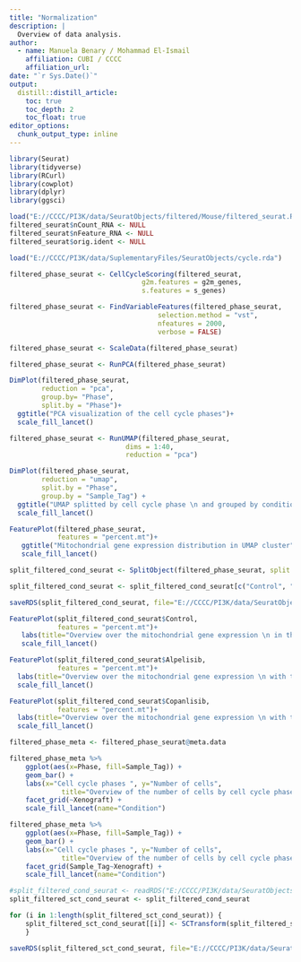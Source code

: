 ```yaml
---
title: "Normalization"
description: |
  Overview of data analysis.
author:
  - name: Manuela Benary / Mohammad El-Ismail
    affiliation: CUBI / CCCC
    affiliation_url: 
date: "`r Sys.Date()`"
output: 
  distill::distill_article:
    toc: true
    toc_depth: 2
    toc_float: true
editor_options: 
  chunk_output_type: inline
---
```


```r
library(Seurat)
library(tidyverse)
library(RCurl)
library(cowplot)
library(dplyr)
library(ggsci)
```

```r
load("E://CCCC/PI3K/data/SeuratObjects/filtered/Mouse/filtered_seurat.RData")
filtered_seurat$nCount_RNA <- NULL
filtered_seurat$nFeature_RNA <- NULL
filtered_seurat$orig.ident <- NULL
```

```r
load("E://CCCC/PI3K/data/SuplementaryFiles/SeuratObjects/cycle.rda")
```

```r
filtered_phase_seurat <- CellCycleScoring(filtered_seurat, 
                                 g2m.features = g2m_genes, 
                                 s.features = s_genes)
```

```r
filtered_phase_seurat <- FindVariableFeatures(filtered_phase_seurat,
                                     selection.method = "vst",
                                     nfeatures = 2000,
                                     verbose = FALSE)
```

```r
filtered_phase_seurat <- ScaleData(filtered_phase_seurat)
```

```r
filtered_phase_seurat <- RunPCA(filtered_phase_seurat)
```

```r
DimPlot(filtered_phase_seurat,
        reduction = "pca",
        group.by= "Phase",
        split.by = "Phase")+
  ggtitle("PCA visualization of the cell cycle phases")+
  scale_fill_lancet()
```

```r
filtered_phase_seurat <- RunUMAP(filtered_phase_seurat,
                             dims = 1:40,
                             reduction = "pca")

```

```r
DimPlot(filtered_phase_seurat,
        reduction = "umap",
        split.by = "Phase",
        group.by = "Sample_Tag") + 
  ggtitle("UMAP splitted by cell cycle phase \n and grouped by conditions") + 
  scale_fill_lancet()
```
```r
FeaturePlot(filtered_phase_seurat,
            features = "percent.mt")+
   ggtitle("Mitochondrial gene expression distribution in UMAP cluster")+
   scale_fill_lancet()
```

```r
split_filtered_cond_seurat <- SplitObject(filtered_phase_seurat, split.by = "Sample_Tag")
```

```r
split_filtered_cond_seurat <- split_filtered_cond_seurat[c("Control", "Alpelisib", "Copanlisib")]
```

```r
saveRDS(split_filtered_cond_seurat, file="E://CCCC/PI3K/data/SeuratObjects/splitted/Mouse/split_filtered_cond_seurat.rds")
```

```r
FeaturePlot(split_filtered_cond_seurat$Control,
            features = "percent.mt")+
   labs(title="Overview over the mitochondrial gene expression \n in the control group")+
   scale_fill_lancet()

FeaturePlot(split_filtered_cond_seurat$Alpelisib,
            features = "percent.mt")+
  labs(title="Overview over the mitochondrial gene expression \n with the alpelisib treatment")+
  scale_fill_lancet()

FeaturePlot(split_filtered_cond_seurat$Copanlisib,
            features = "percent.mt")+
  labs(title="Overview over the mitochondrial gene expression \n with the copanlisib treatment")+
  scale_fill_lancet()
```

```r
filtered_phase_meta <- filtered_phase_seurat@meta.data
```

```r
filtered_phase_meta %>% 
  	ggplot(aes(x=Phase, fill=Sample_Tag)) + 
  	geom_bar() +
    labs(x="Cell cycle phases ", y="Number of cells",
             title="Overview of the number of cells by cell cycle phases per Xenograft") +
    facet_grid(~Xenograft) +
    scale_fill_lancet(name="Condition")
```

```r
filtered_phase_meta %>% 
  	ggplot(aes(x=Phase, fill=Sample_Tag)) + 
  	geom_bar() +
    labs(x="Cell cycle phases ", y="Number of cells",
             title="Overview of the number of cells by cell cycle phases per xenograft \n and condition") +
    facet_grid(Sample_Tag~Xenograft) +
    scale_fill_lancet(name="Condition")
```

```r
#split_filtered_cond_seurat <- readRDS("E:/CCCC/PI3K/data/SeuratObjects/splitted/Mouse/split_filtered_cond_seurat.rds")
split_filtered_sct_cond_seurat <- split_filtered_cond_seurat
```

```r
for (i in 1:length(split_filtered_sct_cond_seurat)) {
    split_filtered_sct_cond_seurat[[i]] <- SCTransform(split_filtered_sct_cond_seurat[[i]])
    }
```

```r
saveRDS(split_filtered_sct_cond_seurat, file="E://CCCC/PI3K/data/SeuratObjects/sct_normalized/Maus/split_filtered_sct_cond_seurat.rds")
```